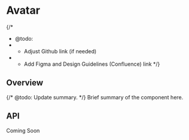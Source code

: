 
<Meta of={AvatarStories} />

# Avatar

{/*
  * @todo:
  * - Adjust Github link (if needed)
  * - Add Figma and Design Guidelines (Confluence) link
  */}
<ResourceLinks
  sourceCode="https://github.com/cultureamp/kaizen-design-system/tree/main/packages/components/src/Avatar"
  figma=""
  designGuidelines=""
  className="!mb-8"
/>

<KaioNotification />

<Installation
  installCommand="yarn add @kaizen/components"
  importStatement='import { Avatar } from "@kaizen/components"'
/>

## Overview

{/* @todo: Update summary. */}
Brief summary of the component here.

<Canvas of={AvatarStories.Playground} />
<Controls of={AvatarStories.Playground} />

## API

Coming Soon
